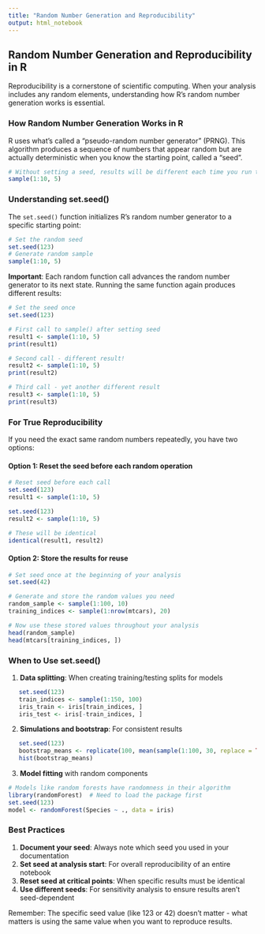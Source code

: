 ```yaml
---
title: "Random Number Generation and Reproducibility"
output: html_notebook
---
```


## Random Number Generation and Reproducibility in R

Reproducibility is a cornerstone of scientific computing. When your analysis includes any random elements, understanding how R's random number generation works is essential.

### How Random Number Generation Works in R

R uses what's called a "pseudo-random number generator" (PRNG). This algorithm produces a sequence of numbers that appear random but are actually deterministic when you know the starting point, called a "seed".

```r
# Without setting a seed, results will be different each time you run this code
sample(1:10, 5)
```

### Understanding set.seed()

The `set.seed()` function initializes R's random number generator to a specific starting point:

```r
# Set the random seed
set.seed(123)
# Generate random sample
sample(1:10, 5)
```

**Important**: Each random function call advances the random number generator to its next state. Running the same function again produces different results:

```r
# Set the seed once
set.seed(123)

# First call to sample() after setting seed
result1 <- sample(1:10, 5)
print(result1)

# Second call - different result!
result2 <- sample(1:10, 5)
print(result2)

# Third call - yet another different result
result3 <- sample(1:10, 5)
print(result3)
```

### For True Reproducibility

If you need the exact same random numbers repeatedly, you have two options:

#### Option 1: Reset the seed before each random operation

```r
# Reset seed before each call
set.seed(123)
result1 <- sample(1:10, 5)

set.seed(123)
result2 <- sample(1:10, 5)

# These will be identical
identical(result1, result2)
```

#### Option 2: Store the results for reuse

```r
# Set seed once at the beginning of your analysis
set.seed(42)

# Generate and store the random values you need
random_sample <- sample(1:100, 10)
training_indices <- sample(1:nrow(mtcars), 20)

# Now use these stored values throughout your analysis
head(random_sample)
head(mtcars[training_indices, ])
```

### When to Use set.seed()

1. **Data splitting**: When creating training/testing splits for models
   
```r
   set.seed(123)
   train_indices <- sample(1:150, 100)
   iris_train <- iris[train_indices, ]
   iris_test <- iris[-train_indices, ]
```

2. **Simulations and bootstrap**: For consistent results
```r
   set.seed(123)
   bootstrap_means <- replicate(100, mean(sample(1:100, 30, replace = TRUE)))
   hist(bootstrap_means)
```

3. **Model fitting** with random components
```r
# Models like random forests have randomness in their algorithm
library(randomForest)  # Need to load the package first
set.seed(123)
model <- randomForest(Species ~ ., data = iris)
```

### Best Practices

1. **Document your seed**: Always note which seed you used in your documentation
2. **Set seed at analysis start**: For overall reproducibility of an entire notebook
3. **Reset seed at critical points**: When specific results must be identical
4. **Use different seeds**: For sensitivity analysis to ensure results aren't seed-dependent

Remember: The specific seed value (like 123 or 42) doesn't matter - what matters is using the same value when you want to reproduce results.
